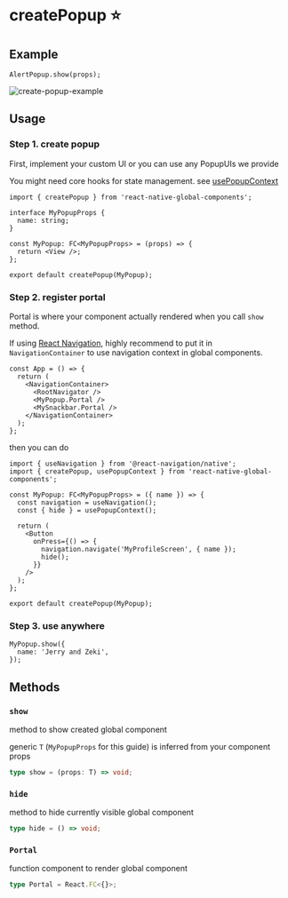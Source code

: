 
# createPopup ⭐️

## Example

```tsx
AlertPopup.show(props);
```

<div className="sample-gif">
  <img src={image} className="sample-gif-img" alt="create-popup-example" />
</div>

## Usage

### Step 1. create popup

First, implement your custom UI or you can use any PopupUIs we provide

You might need core hooks for state management. see [usePopupContext](/docs/hooks/usePopupContext)

```tsx title="MyPopup.tsx"
import { createPopup } from 'react-native-global-components';

interface MyPopupProps {
  name: string;
}

const MyPopup: FC<MyPopupProps> = (props) => {
  return <View />;
};

export default createPopup(MyPopup);
```

### Step 2. register portal

Portal is where your component actually rendered when you call `show` method.

If using [React Navigation](https://reactnavigation.org/), highly recommend to put it in `NavigationContainer` to use navigation context in global components.

```tsx title="App.tsx"
const App = () => {
  return (
    <NavigationContainer>
      <RootNavigator />
      <MyPopup.Portal />
      <MySnackbar.Portal />
    </NavigationContainer>
  );
};
```

then you can do

```tsx title="MyPopup.tsx"
import { useNavigation } from '@react-navigation/native';
import { createPopup, usePopupContext } from 'react-native-global-components';

const MyPopup: FC<MyPopupProps> = ({ name }) => {
  const navigation = useNavigation();
  const { hide } = usePopupContext();

  return (
    <Button
      onPress={() => {
        navigation.navigate('MyProfileScreen', { name });
        hide();
      }}
    />
  );
};

export default createPopup(MyPopup);
```

### Step 3. use anywhere

```tsx
MyPopup.show({
  name: 'Jerry and Zeki',
});
```

## Methods

### `show`

method to show created global component

generic `T` (`MyPopupProps` for this guide) is inferred from your component props

```ts
type show = (props: T) => void;
```

### `hide`

method to hide currently visible global component

```ts
type hide = () => void;
```

### `Portal`

function component to render global component

```ts
type Portal = React.FC<{}>;
```
